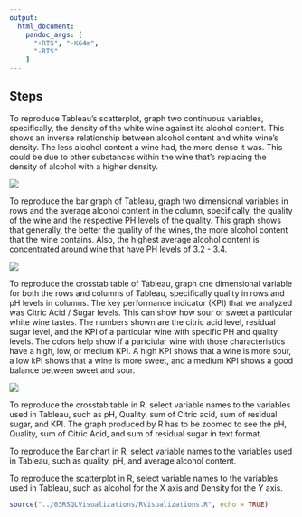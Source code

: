 ```yaml
---
output:
  html_document:
    pandoc_args: [
      "+RTS", "-K64m",
      "-RTS"
    ]
---
```



## Steps

To reproduce Tableau's scatterplot, graph two continuous variables, specifically, the density of the white wine against its alcohol content. This shows an inverse relationship between alcohol content and white wine's density. The less alcohol content a wine had, the more dense it was. This could be due to other substances within the wine that's replacing the density of alcohol with a higher density.

![](./Scatterplot.jpeg)

To reproduce the bar graph of Tableau, graph two dimensional variables in rows and the average alcohol content in the column, specifically, the quality of the wine and the respective PH levels of the quality. This graph shows that generally, the better the quality of the wines, the more alcohol content that the wine contains. Also, the highest average alcohol content is concentrated around wine that have PH levels of 3.2 - 3.4. 

![](./BarChart.jpeg)  

To reproduce the crosstab table of Tableau, graph one dimensional variable for both the rows and columns of Tableau, specifically quality in rows and pH levels in columns. The key performance indicator (KPI) that we analyzed was Citric Acid / Sugar levels. This can show how sour or sweet a particular white wine tastes. The numbers shown are the citric acid level, residual sugar level, and the KPI of a particular wine with specific PH and quality levels. The colors help show if a partciular wine with those characteristics have a high, low, or medium KPI. A high KPI shows that a wine is more sour, a low kPI shows that a wine is more sweet, and a medium KPI shows a good balance between sweet and sour.

![](./Crosstab.jpeg)  

To reproduce the crosstab table in R, select variable names to the variables used in Tableau, such as pH, Quality, sum of Citric acid, sum of residual sugar, and KPI. The graph produced by R has to be zoomed to see the pH, Quality, sum of Citric Acid, and sum of residual sugar in text format.  

To reproduce the Bar chart in R, select variable names to the variables used in Tableau, such as quality, pH, and average alcohol content. 

To reproduce the scatterplot in R, select variable names to the variables used in Tableau, such as alcohol for the X axis and Density for the Y axis.


```r
source("../03RSQLVisualizations/RVisualizations.R", echo = TRUE)
```
